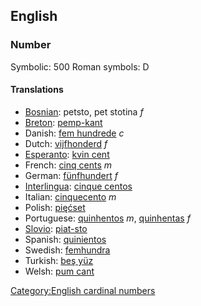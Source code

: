 ==English==
===Number===

Symbolic: 500
Roman symbols: D

====Translations====
*[[Bosnian]]: petsto, pet stotina ''f''
*[[Breton]]: [[pemp-kant]]
*Danish: [[fem hundrede]] ''c''
*Dutch: [[vijfhonderd]] ''f''
*[[Esperanto]]: [[kvin cent]]
*French: [[cinq cents]] ''m''
*German: [[fünfhundert]] ''f''
*[[Interlingua]]: [[cinque centos]]
*Italian: [[cinquecento]] ''m''
*Polish: [[pięćset]]
*Portuguese: [[quinhentos]] ''m'', [[quinhentas]] ''f''
*[[Slovio]]: [[piat-sto]]
*Spanish: [[quinientos]]
*Swedish: [[femhundra]]
*Turkish: [[beş yüz]]
*Welsh: [[pum cant]]

[[Category:English cardinal numbers]]